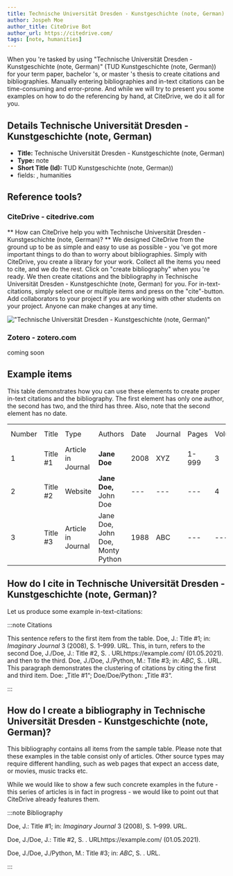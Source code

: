 ```yaml
---
title: Technische Universität Dresden - Kunstgeschichte (note, German)
author: Jospeh Moe
author_title: CiteDrive Bot
author_url: https://citedrive.com/
tags: [note, humanities]
---
```


When you 're tasked by using "Technische Universität Dresden - Kunstgeschichte (note, German)" (TUD Kunstgeschichte (note, German)) for your term paper, bachelor 's, or master 's thesis to create citations and bibliographies.
Manually entering bibliographies and in-text citations can be time-consuming and error-prone. And while we will try to present you some examples on how to do the referencing by hand, at CiteDrive, we do it all for you.

## Details  Technische Universität Dresden - Kunstgeschichte (note, German)
* **Title:** Technische Universität Dresden - Kunstgeschichte (note, German)
* **Type:** note
* **Short Title (Id):** TUD Kunstgeschichte (note, German))
* fields: , humanities

## Reference tools?
### CiteDrive - citedrive.com
** How can CiteDrive help you with Technische Universität Dresden - Kunstgeschichte (note, German)? **
We designed CiteDrive from the ground up to be as simple and easy to use as possible - you 've got more important things to do than to worry about bibliographies. Simply with CiteDrive, you create a library for your work. Collect all the items you need to cite, and we do the rest. Click on "create bibliography" when you 're ready. We then create citations and the bibliography in Technische Universität Dresden - Kunstgeschichte (note, German) for you. For in-text-citations, simply select one or multiple items and press on the "cite"-button. Add collaborators to your project if you are working with other students on your project. Anyone can make changes at any time.


!["Technische Universität Dresden - Kunstgeschichte (note, German)"](images/technische-universitat-dresden--kunstgeschichte-note-german.svg "Choose Technische Universität Dresden - Kunstgeschichte (note, German) in the CiteDrive App")

### Zotero - zotero.com

coming soon

## Example items

This table demonstrates how you can use these elements to create proper in-text citations and the bibliography. The first element has only one author, the second has two, and the third has three. Also, note that the second element has no date.


<table>
  <tr>
   <td>Number
   </td>
   <td>Title
   </td>
   <td>Type
   </td>
   <td>Authors
   </td>
   <td>Date
   </td>
   <td>Journal
   </td>
   <td>Pages
   </td>
   <td>Volume
   </td>
   <td>Issue
   </td>
   <td>Access Date
   </td>
  </tr>
  <tr>
   <td>1
   </td>
   <td>Title #1
   </td>
   <td>Article in Journal
   </td>
   <td><strong>Jane Doe</strong>
   </td>
   <td>2008
   </td>
   <td>XYZ
   </td>
   <td>1-999
   </td>
   <td>3
   </td>
   <td>2
   </td>
   <td>--
   </td>
  </tr>
  <tr>
   <td>
2
   </td>
   <td>Title #2
   </td>
   <td>Website
   </td>
   <td><strong>Jane Doe, </strong>John Doe
   </td>
   <td>---
   </td>
   <td>---
   </td>
   <td>---
   </td>
   <td>4
   </td>
   <td>---
   </td>
   <td>2020-05-01
   </td>
  </tr>
  <tr>
   <td>3
   </td>
   <td>Title #3
   </td>
   <td>Article in Journal
   </td>
   <td>Jane Doe, John Doe, Monty Python
   </td>
   <td>1988
   </td>
   <td>ABC
   </td>
   <td>---
   </td>
   <td>---
   </td>
   <td>16
   </td>
   <td>---
   </td>
  </tr>
</table>



## How do I cite in  Technische Universität Dresden - Kunstgeschichte (note, German)?

Let us produce some example in-text-citations:

:::note Citations


This sentence refers to the first item from the table. Doe, J.: Title #1; in: <i>Imaginary Journal</i> 3 (2008), S. 1–999. URL. This, in turn, refers to the second Doe, J./Doe, J.: Title #2, S. . URLhttps://example.com/ (01.05.2021).
and then to the third.  Doe, J./Doe, J./Python, M.: Title #3; in: <i>ABC</i>, S. . URL.
This paragraph demonstrates the clustering of citations by citing the first and third item. Doe: „Title #1“; Doe/Doe/Python: „Title #3“.

:::

## How do I create a bibliography in Technische Universität Dresden - Kunstgeschichte (note, German)?

This bibliography contains all items from the sample table. Please note that these examples in the table consist only of articles. Other source types may require different handling, such as web pages that expect an access date, or movies, music tracks etc.

While we would like to show a few such concrete examples in the future - this series of articles is in fact in progress - we would like to point out that CiteDrive already features them.

:::note Bibliography

Doe, J.: Title #1; in: <i>Imaginary Journal</i> 3 (2008),  S. 1–999. URL.

Doe, J./Doe, J.: Title #2,  S. . URLhttps://example.com/ (01.05.2021).

Doe, J./Doe, J./Python, M.: Title #3; in: <i>ABC</i>,  S. . URL.



:::


        